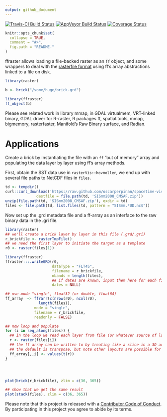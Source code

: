 ```yaml
---
output: github_document
---
```


<!-- README.md is generated from README.Rmd. Please edit that file -->


[![Travis-CI Build Status](https://travis-ci.org/hypertidy/ffraster.svg?branch=master)](https://travis-ci.org/hypertidy/ffraster)
[![AppVeyor Build Status](https://ci.appveyor.com/api/projects/status/github/mdsumner/ffraster?branch=master&svg=true)](https://ci.appveyor.com/project/mdsumner/ffraster)
[![Coverage Status](https://img.shields.io/codecov/c/github/hypertidy/ffraster/master.svg)](https://codecov.io/github/hypertidy/ffraster?branch=master)


```r
knitr::opts_chunk$set(
  collapse = TRUE,
  comment = "#>",
  fig.path = "README-"
)
```


ffraster allows loading a file-backed raster as an `ff` object, and some wrappers to deal with the [rasterfile format](https://cran.r-project.org/web/packages/raster/vignettes/rasterfile.pdf) using ff's array abstractions linked to a file on disk.  

```r
library(raster)

b <- brick("/some/huge/brick.grd")

library(ffraster)
ff_object(b)

```

Please see related work in library mmap, in GDAL virtualmem, VRT-linked binary, GDAL driver for R-raster, R packages ff, spatial.tools, mmap,  bigmemory, rasterfaster, Manifold's Raw Binary surface, and Radian. 



# Applications

Create a brick by instantiating the file with an `ff` "out of memory" array and populating the data layer by layer using ff's array methods. 

First, obtain the SST data use in `rasterVis::hovmoller`, we end up with several file paths to NetCDF files in `files`. 

```r
td <- tempdir()
curl::curl_download('https://raw.github.com/oscarperpinan/spacetime-vis/master/data/SISmm2008_CMSAF.zip',
              destfile = file.path(td, 'SISmm2008_CMSAF.zip'))
unzip(file.path(td, 'SISmm2008_CMSAF.zip'), exdir = td)
files <- file.path(td, list.files(td, pattern = "SISmm.*UD.nc$"))
```

Now set up the .grd metadata file and a ff-array as an interface to the raw binary data in the .gri file. 

```r
library(raster)
## we'll create a brick layer by layer in this file (.grd/.gri)
r_brickfile <- rasterTmpFile()
## we need the first layer to initiate the target as a template
r0 <- raster(files[1])

library(ffraster)
ffraster:::.writeGRD(r0, 
                     dataType = "FLT4S", 
                     filename = r_brickfile, 
                     nbands = length(files), 
                     ## if dates are known, input them here for each file
                     dates = NULL)  

## use mode "single", float32 (or double, float64)
ff_array  <- ffrarr(c(nrow(r0), ncol(r0), 
               length(files)), 
             mode = "single", 
             filename = r_brickfile, 
             readonly = FALSE)

## now loop and populate
for (i in seq_along(files)) {
  ## in the loop we read each layer from file (or whatever source of layers we have)
  r <- raster(files[i])
  ## the ff array can be written to by treating like a slice in a 3D array
  ## the default is transpose, but note other layouts are possible for rasterfile and in ff
  ff_array[,,i] <- values(t(r))
}




plot(brick(r_brickfile), zlim = c(36, 365))

## show that we get the same result
plot(stack(files), zlim = c(36, 365))

```


Please note that this project is released with a [Contributor Code of Conduct](CONDUCT.md). By participating in this project you agree to abide by its terms.
